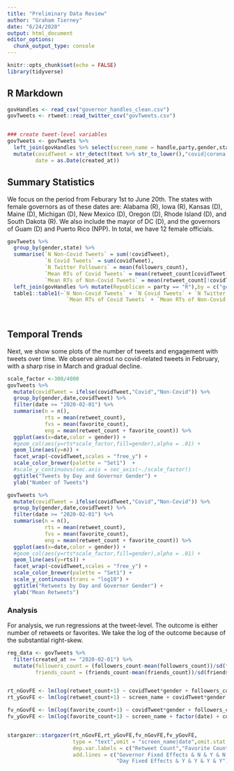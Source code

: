 ```yaml
---
title: "Preliminary Data Review"
author: "Graham Tierney"
date: "6/24/2020"
output: html_document
editor_options: 
  chunk_output_type: console
---
```


```r
knitr::opts_chunk$set(echo = FALSE)
library(tidyverse)

```

## R Markdown

```r
govHandles <- read_csv("governor_handles_clean.csv")
govTweets <- rtweet::read_twitter_csv("govTweets.csv")


### create tweet-level variables
govTweets <- govTweets %>% 
  left_join(govHandles %>% select(screen_name = handle,party,gender,state)) %>%  # add governor features
  mutate(covidTweet = str_detect(text %>% str_to_lower(),"covid|corona|virus|pandemic|stayathome|distancing"), # add covid tweets
         date = as.Date(created_at))
```


## Summary Statistics

We focus on the period from Feburary 1st to June 20th. The states with female governors as of these dates are: Alabama (R), Iowa (R), Kansas (D), Maine (D), Michigan (D), New Mexico (D), Oregon (D), Rhode Island (D), and South Dakota (R). We also include the mayor of DC (D), and the governors of Guam (D) and Puerto Rico (NPP). In total, we have 12 female officials. 

```r

govTweets %>% 
  group_by(gender,state) %>% 
  summarise(`N Non-Covid Tweets` = sum(!covidTweet),
            `N Covid Tweets` = sum(covidTweet),
            `N Twitter Followers` = mean(followers_count),
            `Mean RTs of Covid Tweets` = mean(retweet_count[covidTweet]),
            `Mean RTs of Non-Covid Tweets` = mean(retweet_count[!covidTweet])) %>% 
  left_join(govHandles %>% mutate(Republican = party == "R"),by = c("gender", "state")) %>% 
  table1::table1(~`N Non-Covid Tweets` + `N Covid Tweets` + `N Twitter Followers` + Republican + 
                   `Mean RTs of Covid Tweets` + `Mean RTs of Non-Covid Tweets`|gender,data=.)
  
  

```

## Temporal Trends

Next, we show some plots of the number of tweets and engagement with tweets over time. We observe almost no covid-related tweets in February, with a sharp rise in March and gradual decline. 

```r

scale_factor <-300/4000
govTweets %>% 
  mutate(covidTweet = ifelse(covidTweet,"Covid","Non-Covid")) %>% 
  group_by(gender,date,covidTweet) %>% 
  filter(date >= "2020-02-01") %>% 
  summarise(n = n(),
            rts = mean(retweet_count),
            fvs = mean(favorite_count),
            eng = mean(retweet_count + favorite_count)) %>% 
  ggplot(aes(x=date,color = gender)) + 
  #geom_col(aes(y=rts*scale_factor,fill=gender),alpha = .01) + 
  geom_line(aes(y=n)) + 
  facet_wrap(~covidTweet,scales = "free_y") + 
  scale_color_brewer(palette = "Set1")  + 
  #scale_y_continuous(sec.axis = sec_axis(~./scale_factor))
  ggtitle("Tweets by Day and Governor Gender") + 
  ylab("Number of Tweets") 

govTweets %>% 
  mutate(covidTweet = ifelse(covidTweet,"Covid","Non-Covid")) %>% 
  group_by(gender,date,covidTweet) %>% 
  filter(date >= "2020-02-01") %>% 
  summarise(n = n(),
            rts = mean(retweet_count),
            fvs = mean(favorite_count),
            eng = mean(retweet_count + favorite_count)) %>% 
  ggplot(aes(x=date,color = gender)) + 
  #geom_col(aes(y=rts*scale_factor,fill=gender),alpha = .01) + 
  geom_line(aes(y=rts)) + 
  facet_wrap(~covidTweet,scales = "free_y") + 
  scale_color_brewer(palette = "Set1") + 
  scale_y_continuous(trans = "log10") + 
  ggtitle("Retweets by Day and Governor Gender") + 
  ylab("Mean Retweets") 

```

### Analysis

For analysis, we run regressions at the tweet-level. The outcome is either number of retweets or favorites. We take the log of the outcome because of the substantial right-skew. 

```r
reg_data <- govTweets %>% 
  filter(created_at >= "2020-02-01") %>% 
  mutate(followers_count = (followers_count-mean(followers_count))/sd(followers_count),
         friends_count = (friends_count-mean(friends_count))/sd(friends_count))


rt_nGovFE <- lm(log(retweet_count+1) ~ covidTweet*gender + followers_count + factor(date),data = reg_data) 
rt_yGovFE <- lm(log(retweet_count+1) ~ screen_name + covidTweet*gender + factor(date),data = reg_data) 

fv_nGovFE <- lm(log(favorite_count+1) ~ covidTweet*gender + followers_count + factor(date),data = reg_data) 
fv_yGovFE <- lm(log(favorite_count+1) ~ screen_name + factor(date) + covidTweet*gender ,data = reg_data)


stargazer::stargazer(rt_nGovFE,rt_yGovFE,fv_nGovFE,fv_yGovFE,
                     type = "text",omit = "screen_name|date",omit.stat = "F",
                     dep.var.labels = c("Retweet Count","Favorite Count"),
                     add.lines = c("Governor Fixed Effects & N & Y & N & Y",
                                   "Day Fixed Effects & Y & Y & Y & Y"))
```
